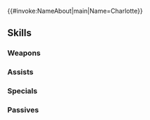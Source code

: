 {{#invoke:NameAbout|main|Name=Charlotte}}{{HeroPage Tabs}}
{{Hero Infobox
|Name=Charlotte
|Title=Wily Warrior
|WeaponType=Green Axe
|MoveType=Infantry
|Origin=Fire Emblem Fates
|Gender=Female
|actorEN=Brianna Knickerbocker
|actorJP=清水愛
|artist=芳久
|randomStartTime=2021-08-19T07:00:00Z
|additionDate=July 19, 2021
|releaseDate=July 19, 2021
|poolDate=August 5, 2021
|poolRarities=5
|cv1=11
|cv2=600300
|TagID=シャーロッテ
|InternalID=684
|Properties=specRate_202402
|description=A Nohrian border guard who dreams of rising above the class of her middling birth. Appears in Fire Emblem Fates.
}}
{{Stats Page
|Lv1HP=18|Lv1ATK=13|Lv1SPD=11|Lv1DEF=8|Lv1RES=3
|GRHP=70|GRATK=70|GRSPD=70|GRDEF=40|GRRES=35
}}
==Skills==
===Weapons===
{{Weapons Table
|weapon1=Iron Axe
|weapon1Default=1
|weapon1Unlock=1
|weapon2=Steel Axe
|weapon2Default=2
|weapon2Unlock=2
|weapon3=Silver Axe
|weapon3Default=4
|weapon3Unlock=3
|weapon4=Fair-Fury Axe
|weapon4Default=5
|weapon4Unlock=5
}}
===Assists===
{{Assists Table}}
===Specials===
{{Specials Table
|special1=Night Sky
|special1Default=4
|special1Unlock=3
|special2=Glimmer
|special2Unlock=4
}}
===Passives===
{{Passives Table
|passiveA1=Death Blow 1
|passiveA2=Swift Sparrow 1
|passiveA3=Swift Sparrow 2
|passiveA4=Swift Sparrow 3
|passiveA1Unlock=2
|passiveA2Unlock=3
|passiveA3Unlock=4
|passiveA4Unlock=5
|passiveB1=Frenzy 1
|passiveB2=Frenzy 2
|passiveB3=Frenzy 3
|passiveB1Unlock=3
|passiveB2Unlock=4
|passiveB3Unlock=5
|passiveC1=Time's Pulse 1
|passiveC2=Time's Pulse 2
|passiveC3=Time's Pulse 3
|passiveC1Unlock=1
|passiveC2Unlock=2
|passiveC3Unlock=4
}}
{{Heroes Navbox}}